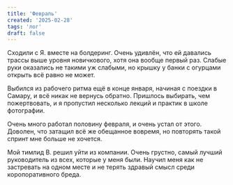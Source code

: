 ```yaml
---
title: 'Февраль'
created: '2025-02-28'
tags: 'лог'
draft: false
---
```


Сходили с Я. вместе на болдеринг. Очень удивлён, что ей давались трассы выше уровня новичкового, хотя она вообще первый раз. Слабые руки оказались не такими уж слабыми, но крышку у банки с огурцами открыть всё равно не может.

Выбился из рабочего ритма ещё в конце января, начиная с поездки в Самару, и всё никак не вернусь обратно. Пришлось выбирать, чем пожертвовать, и я пропустил несколько лекций и практик в школе фотографии.

Очень много работал половину февраля, и очень устал от этого. Доволен, что затащил всё же обещанное вовремя, но повторять такой спринт мне больше не хочется.

Мой тимлид В. решил уйти из компании. Очень грустно, самый лучший руководитель из всех, которые у меня были. Научил меня как не застревать на одном месте и не терять здравый смысл среди коропоративного бреда.
